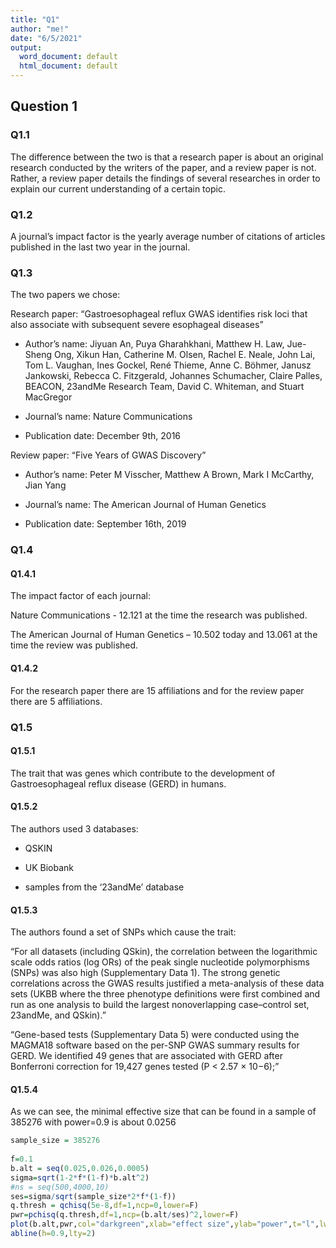 ---
title: "Q1"
author: "me!"
date: "6/5/2021"
output:
  word_document: default
  html_document: default
---


## Question 1
### Q1.1
The difference between the two is that a research paper is about an original research conducted by the writers of the paper, and a review paper is not. Rather, a review paper details the findings of several researches in order to explain our current understanding of a certain topic.

### Q1.2
A journal’s impact factor is the yearly average number of citations of articles published in the last two year in the journal.

### Q1.3 
The two papers we chose:

Research paper: “Gastroesophageal reflux GWAS identifies risk loci that also associate with subsequent severe esophageal diseases”

- Author’s name: Jiyuan An, Puya Gharahkhani, Matthew H. Law, Jue-Sheng Ong, Xikun Han, Catherine M. Olsen, Rachel E. Neale, John Lai, Tom L. Vaughan, Ines Gockel, René Thieme, Anne C. Böhmer, Janusz Jankowski, Rebecca C. Fitzgerald, Johannes Schumacher, Claire Palles, BEACON, 23andMe Research Team, David C. Whiteman, and Stuart MacGregor

- Journal’s name: Nature Communications

- Publication date: December 9th, 2016

Review paper: “Five Years of GWAS Discovery”

- Author’s name: Peter M Visscher, Matthew A Brown, Mark I McCarthy, Jian Yang

- Journal’s name: The American Journal of Human Genetics

- Publication date: September 16th, 2019

### Q1.4 

#### Q1.4.1
The impact factor of each journal:

Nature Communications - 12.121 at the time the research was published. 

The American Journal of Human Genetics – 10.502 today and 13.061 at the time the review was published.

#### Q1.4.2
For the research paper there are 15 affiliations and for the review paper there are 5 affiliations.

### Q1.5
#### Q1.5.1
The trait that was genes which contribute to the development of Gastroesophageal reflux disease (GERD) in humans.

#### Q1.5.2
The authors used 3 databases:

- QSKIN

- UK Biobank

- samples from the '23andMe' database


#### Q1.5.3 
The authors found a set of SNPs which cause the trait: 

“For all datasets (including QSkin), the correlation between the logarithmic scale odds ratios (log ORs) of the peak single nucleotide polymorphisms (SNPs) was also high (Supplementary Data 1). The strong genetic correlations across the GWAS results justified a meta-analysis of these data sets (UKBB where the three phenotype definitions were first combined and run as one analysis to build the largest nonoverlapping case–control set, 23andMe, and QSkin).”

“Gene-based tests (Supplementary Data 5) were conducted using the MAGMA18 software based on the per-SNP GWAS summary results for GERD. We identified 49 genes that are associated with GERD after Bonferroni correction for 19,427 genes tested (P < 2.57 × 10−6);”

#### Q1.5.4
As we can see, the minimal effective size that can be found in a sample of 385276 with power=0.9 is about 0.0256
```{r}
sample_size = 385276
  
f=0.1
b.alt = seq(0.025,0.026,0.0005)
sigma=sqrt(1-2*f*(1-f)*b.alt^2)
#ns = seq(500,4000,10)
ses=sigma/sqrt(sample_size*2*f*(1-f))
q.thresh = qchisq(5e-8,df=1,ncp=0,lower=F)
pwr=pchisq(q.thresh,df=1,ncp=(b.alt/ses)^2,lower=F)
plot(b.alt,pwr,col="darkgreen",xlab="effect size",ylab="power",t="l",lwd=1.5)
abline(h=0.9,lty=2)



```





